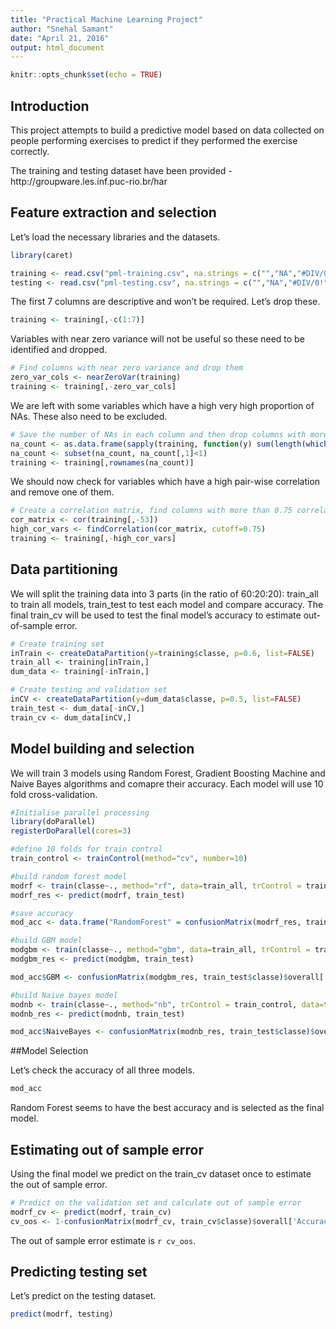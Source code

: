 ```yaml
---
title: "Practical Machine Learning Project"
author: "Snehal Samant"
date: "April 21, 2016"
output: html_document
---
```


```r
knitr::opts_chunk$set(echo = TRUE)
```

## Introduction

This project attempts to build a predictive model based on data collected on people performing exercises to predict if they performed the exercise correctly.

The training and testing dataset have been provided -  http://groupware.les.inf.puc-rio.br/har

## Feature extraction and selection

Let's load the necessary libraries and the datasets.

```r

library(caret)

training <- read.csv("pml-training.csv", na.strings = c("","NA","#DIV/0!"))
testing <- read.csv("pml-testing.csv", na.strings = c("","NA","#DIV/0!"))

```

The first 7 columns are descriptive and won't be required. Let's drop these.

```r

training <- training[,-c(1:7)]

```
Variables with near zero variance will not be useful so these need to be identified and dropped.

```r

# Find columns with near zero variance and drop them
zero_var_cols <- nearZeroVar(training)
training <- training[,-zero_var_cols]

```
We are left with some variables which have a high very high proportion of NAs. These also need to be excluded.

```r

# Save the number of NAs in each column and then drop columns with more than 0 NAs. All the columns have super high NAs.
na_count <- as.data.frame(sapply(training, function(y) sum(length(which(is.na(y))))))
na_count <- subset(na_count, na_count[,1]<1)
training <- training[,rownames(na_count)]

```

We should now check for variables which have a high pair-wise correlation and remove one of them.

```r

# Create a correlation matrix, find columns with more than 0.75 correlation and drop them
cor_matrix <- cor(training[,-53])
high_cor_vars <- findCorrelation(cor_matrix, cutoff=0.75)
training <- training[,-high_cor_vars]

```

## Data partitioning

We will split the training data into 3 parts (in the ratio of 60:20:20): train_all to train all models, train_test to test each model and compare accuracy. The final train_cv will be used to test the final model's accuracy to estimate out-of-sample error.


```r

# Create training set
inTrain <- createDataPartition(y=training$classe, p=0.6, list=FALSE)
train_all <- training[inTrain,]
dum_data <- training[-inTrain,]

# Create testing and validation set
inCV <- createDataPartition(y=dum_data$classe, p=0.5, list=FALSE)
train_test <- dum_data[-inCV,]
train_cv <- dum_data[inCV,]

```

## Model building and selection

We will train 3 models using Random Forest, Gradient Boosting Machine and Naive Bayes algorithms and comapre their accuracy. Each model will use 10 fold cross-validation.

```r

#Initialise parallel processing
library(doParallel)
registerDoParallel(cores=3)

#define 10 folds for train control
train_control <- trainControl(method="cv", number=10)

#build random forest model
modrf <- train(classe~., method="rf", data=train_all, trControl = train_control)
modrf_res <- predict(modrf, train_test)

#save accuracy
mod_acc <- data.frame("RandomForest" = confusionMatrix(modrf_res, train_test$classe)$overall['Accuracy'])

#build GBM model
modgbm <- train(classe~., method="gbm", data=train_all, trControl = train_control, verbose=FALSE)
modgbm_res <- predict(modgbm, train_test)

mod_acc$GBM <- confusionMatrix(modgbm_res, train_test$classe)$overall['Accuracy']

#build Naive bayes model
modnb <- train(classe~., method="nb", trControl = train_control, data=train_all)
modnb_res <- predict(modnb, train_test)

mod_acc$NaiveBayes <- confusionMatrix(modnb_res, train_test$classe)$overall['Accuracy']

```

##Model Selection

Let's check the accuracy of all three models.

```r

mod_acc

```
Random Forest seems to have the best accuracy and is selected as the final model.

## Estimating out of sample error

Using the final model we predict on the train_cv dataset once to estimate the out of sample error.

```r

# Predict on the validation set and calculate out of sample error
modrf_cv <- predict(modrf, train_cv)
cv_oos <- 1-confusionMatrix(modrf_cv, train_cv$classe)$overall['Accuracy']

```

The out of sample error estimate is `r cv_oos`.

## Predicting testing set

Let's predict on the testing dataset.

```r

predict(modrf, testing)

```


















